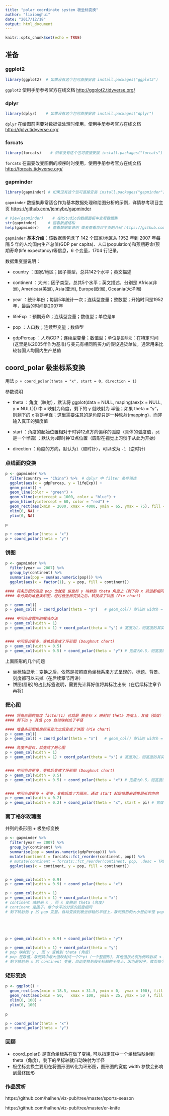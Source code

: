 ```yaml
---
title: "polar coordinate system 极坐标变换"
author: "lixionghui"
date: "2017/12/18"
output: html_document
---
```


```r
knitr::opts_chunk$set(echo = TRUE)
```

## 准备

### ggplot2

```r
library(ggplot2)  # 如果没有这个包可直接安装 install.packages("ggplot2")
```

`ggplot2` 使用手册参考官方在线文档 <http://ggplot2.tidyverse.org/> 


### dplyr

```r
library(dplyr)    # 如果没有这个包可直接安装 install.packages("dplyr")
```

`dplyr` 在绘图前需要对数据做处理时使用，使用手册参考官方在线文档 <http://dplyr.tidyverse.org/>

### forcats

```r
library(forcats)    # 如果没有这个包可直接安装 install.packages("forcats")
```

`forcats` 在需要改变图例的顺序时时使用，使用手册参考官方在线文档 <http://forcats.tidyverse.org/>

### gapminder

```r
library(gapminder) # 如果没有这个包可直接安装 install.packages("gapminder")
```

`gapminder` 数据集非常适合作为基本数据处理和绘图分析的示例，详情参考项目主页 <https://github.com/jennybc/gapminder> 


```r
# View(gapminder)    # 在RStudio的数据面板中查看数据集
str(gapminder)     # 查看数据结构
help(gapminder)    # 查看数据集说明 或者查看项目主页的介绍 https://github.com/jennybc/gapminder
```


`gapminder` **基本介绍**：该数据集包含了 142 个国家/地区从 1952 年到 2007 年每隔 5 年的人均国内生产总值(GDP per capita)、人口(population)和预期寿命/预期寿命(life expectancy)等信息，6 个变量，1704 行记录。

数据集变量说明：

* country   ：国家/地区；因子类型，总共142个水平；英文描述

* continent ：大洲；因子类型，总共5个水平；英文描述，分别是 Africa(非洲), Americas(美洲), Asia(亚洲), Europe(欧洲), Oceania(大洋洲)

* year      ：统计年份；每隔5年统计一次；连续型变量；整数型；开始时间是1952年，最后的时间是2007年

* lifeExp   ：预期寿命；连续型变量；数值型；单位是`年`

* pop       ：人口数；连续型变量；数值型

* gdpPercap ：人均GDP；连续型变量；数值型；单位是`国际元`：在特定时间(这里是以2005年作为基准)与美元有相同购买力的假设通货单位，通常用来比较各国人均国内生产总值




## coord_polar 极坐标系变换



用法 `p + coord_polar(theta = "x", start = 0, direction = 1)`


参数说明

* theta     ：角度（映射），默认将 ggplot(data = NULL, maping(aex(x = NULL, y = NULL))) 中 x 映射为角度，剩下的 y 就映射为 半径；如果 theta = "y"， 则剩下的 x 将是半径；这里需要注意的是角度只是一种映射(mapping)，而非输入真正的弧度值

* start     ：角度的起始位置相对于时钟12点方向偏移的弧度（具体的弧度值，`pi` 是一个半圆）；默认为`0`即时钟12点位置（圆形在视觉上习惯于从此为开始）

* direction ：角度的方向，默认为`1`（顺时针），可以改为 `-1`（逆时针）



### 点线面的变换


```r
p <- gapminder %>%
  filter(country == "China") %>%  # dplyr 中 filter 条件筛选
  ggplot(aes(x = gdpPercap, y = lifeExp)) +
  geom_point() +
  geom_line(color = "green") + 
  geom_vline(xintercept = 1000, color = "blue") +
  geom_hline(yintercept = 60, color = "red") +
  geom_rect(aes(xmin = 2000, xmax = 4000, ymin = 65, ymax = 75), fill = "pink", alpha = 0.1) +
  xlim(0, NA) + 
  ylim(0, NA)

p
  
p + coord_polar(theta = "x")
p + coord_polar(theta = "y")
```


### 饼图

```r
p <- gapminder %>%
  filter(year == 2007) %>%
  group_by(continent) %>%
  summarise(pop = sum(as.numeric(pop))) %>%
  ggplot(aes(x = factor(1), y = pop, fill = continent))

#### 将条形图的高度 pop 也就是 纵坐标 y 映射到 theta 角度上（剩下的 x 其值都相同，自动映射成了半径 ）
#### 单分类的堆叠条形图，经过极坐标变换之后，转换成了饼图 (Pie chart)

p + geom_col()
p + geom_col() + coord_polar(theta = "y")   # geom_col() 默认的 width = 0.9

#### 中间空白圆形的解决办法
p + geom_col(width = 1)
p + geom_col(width = 1) + coord_polar(theta = "y") # 宽度为1，则宽度的其实位置从横坐标的0开始


#### 中间留白更多，变换后变成了环形图 (Doughnut chart)
p + geom_col(width = 0.5)
p + geom_col(width = 0.5) + coord_polar(theta = "y") # 宽度为0.5，则宽度的起始位置距离横坐标的原点留有半个宽度的空白
```

上面图形的几个问题

* 坐标轴显示：变换之后，依然是按照直角坐标系来方式呈现的，标题、背景、刻度都可以去掉（在后续章节再讲）
* 饼图(扇形)的占比标签说明，需要先计算好值将其标注出来（在后续标注章节再将）


### 靶心图 

```r
#### 将条形图的宽度 factor(1) 也就是 横坐标 x 映射到 theta 角度上，其值（弧度）都相同
#### 剩下的 y 其值 pop 自动映射成了半径

#### 堆叠条形图极坐标系变化之后变成了饼图 (Pie chart)
p + geom_col()
p + geom_col() + coord_polar(theta = "x")   # geom_col() 默认的 width = 0.9

#### 角度不留白，就变成了靶心图
p + geom_col(width = 1)
p + geom_col(width = 1) + coord_polar(theta = "x") # 宽度为1，则宽度的其实位置从横坐标的0开始


#### 中间空白更多，变换后变成了环形图 (Doughnut chart)
p + geom_col(width = 0.5)
p + geom_col(width = 0.5) + coord_polar(theta = "x") # 宽度为0.5，则宽度的起始位置距离横坐标的原点留有半个宽度的空白


#### 中间空白更多 + 更多，变换后成了为扇形，通过 start 起始位置来调整扇形的方向
p + geom_col(width = 0.2)
p + geom_col(width = 0.2) + coord_polar(theta = "x", start = pi) # 宽度为0.5，则宽度的起始位置距离横坐标的原点留有半个宽度的空白

```



### 南丁格尔玫瑰图

并列的条形图 + 极坐标变换

```r
p <- gapminder %>%
  filter(year == 2007) %>%
  group_by(continent) %>%
  summarise(pop = sum(as.numeric(gdpPercap))) %>% 
  mutate(continent = forcats::fct_reorder(continent, pop)) %>%            # 将 continent 因子按照 pop 从小到大排序
  # mutate(continent = forcats::fct_reorder(continent, pop, .desc = TRUE)) %>%  # .desc = TRUE 从大到小排列
  ggplot(aes(x = continent, y = pop, fill = continent))        


p + geom_col(width = 0.9)
p + geom_col(width = 0.9) + coord_polar(theta = "x")

p + geom_col(width = 1)
p + geom_col(width = 1) + coord_polar(theta = "x")  
# continent 映射到 x , 而 x 变换到 theta (角度)
# continent 是因子，每个水平的分派的弧度相同
# 剩下映射到 y 的 pop 变量，自动变换到极坐标轴的半径上，故而扇形的大小是由半径 pop 来决定的





p + geom_col(width = 0.9) + coord_polar(theta = "y")

p + geom_col(width = 1) + coord_polar(theta = "y") 
# pop 映射到 y , 而 y 变换到 theta (角度)
# pop 是数值，故而其中最大值映射成一个2*pi（一个整圆形），其他值按比例比例映射成 < 2*pi 的弧度值
# 剩下映射到 x 的 continent 变量，自动变换到极坐标轴的半径上，因为是因子，故而每个分类的半径（长度）是相同的。

```



### 矩形变换

```r
p <- ggplot() +
  geom_rect(aes(xmin = 18.5, xmax = 31.5, ymin = 0,  ymax = 100), fill = "pink") +
  geom_rect(aes(xmin = 50,   xmax = 100,  ymin = 25, ymax = 50 ), fill = "skyblue") +
  xlim(0, 100) + 
  ylim(0, 100)
 
p

p + coord_polar(theta = "x")
p + coord_polar(theta = "y")
```

### 回顾

* coord_polar() 是直角坐标系在做了变换, 可以指定其中一个坐标轴映射到 theta（角度），剩下的坐标轴就自动映射为半径
* 极坐标变换主要用在将图形图转化为环形图，图形图的宽度 width 参数会影响到最终图形



### 作品赏析

https://github.com/halhen/viz-pub/tree/master/sports-season

https://github.com/halhen/viz-pub/tree/master/er-knife

